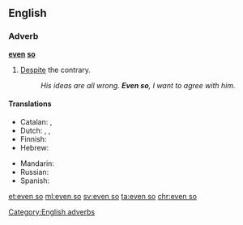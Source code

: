 ==English==

===Adverb===
'''[[even]] [[so]]'''

# [[despite|Despite]] the contrary.
#: ''His ideas are all wrong. '''Even so''', I want to agree with him.''

====Translations====
{{trans-top|despite the contrary}}
* Catalan: {{t|ca|tot i així}}, {{t|ca|tot i això}}
* Dutch: {{t+|nl|desondanks}}, {{t|nl|zelfs dan}}, {{t+|nl|toch}}
* Finnish: {{t|fi|siitä huolimatta}}
* Hebrew: {{t|he|בְּכָל זֹאת|tr=bekhol zot|sc=Hebr}}
{{trans-mid}}
* Mandarin: {{t|cmn|即使这样|sc=Hani}}
* Russian: {{t|ru|несмотря на это|tr=nesmotrjá na éto|sc=Cyrl}}
* Spanish: {{t|es|aún así}}
{{trans-bottom}}

[[Category:English adverbs]]

[[et:even so]]
[[ml:even so]]
[[sv:even so]]
[[ta:even so]]
[[chr:even so]]